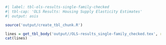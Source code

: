 ```r
#| label: tbl-ols-results-single-family-checked
#| tbl-cap: 'OLS Results: Housing Supply Elasticity Estimates'
#| output: asis

source('output/create_tbl_chunk.R')

lines = get_tbl_body('output//OLS-results_single-family_checked.tex', rm_caption=TRUE, rm_label=TRUE)
cat(lines)
```